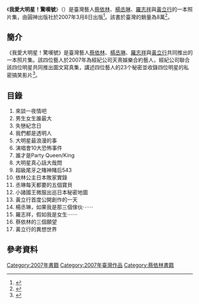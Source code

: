 {{Infobox book
|name          = 我愛大明星！驚嘆號
|image         = I Love Super!.jpg
|author        = [[蔡依林|蔡依林]]、[[楊丞琳|楊丞琳]]、[[羅志祥|羅志祥]]、[[黃立行|黃立行]]
|country       = {{ROC}}
|language      = [[汉语|漢語]]
|publisher     = 圓神出版社
|release_date  = 2007年3月8日
|pages         = 128頁
|isbn          = 9861361219
}}

《'''我愛大明星！驚嘆號'''》（{{lang-en|'''I Love Super!'''}}）是臺灣藝人[[蔡依林|蔡依林]]、[[楊丞琳|楊丞琳]]、[[羅志祥|羅志祥]]與[[黃立行|黃立行]]的一本照片集，由圓神出版社於2007年3月8日出版<ref>{{Cite web |url=https://www.booklife.com.tw/%E6%88%91%E6%84%9B%E5%A4%A7%E6%98%8E%E6%98%9F%EF%BC%81%E9%A9%9A%E5%98%86%E8%99%9F/action-products_detail-lid-1-did-2818.htm |title=我愛大明星！驚嘆號 |access-date=2016-07-16 |archive-date=2017-01-14 |archive-url=https://web.archive.org/web/20170114164939/https://www.booklife.com.tw/%E6%88%91%E6%84%9B%E5%A4%A7%E6%98%8E%E6%98%9F%EF%BC%81%E9%A9%9A%E5%98%86%E8%99%9F/action-products_detail-lid-1-did-2818.htm |dead-url=no }}</ref>。該書於臺灣的銷量為8萬<ref>{{Cite web |url=http://news.tvbs.com.tw/entertainment/330901 |title=「我愛大明星驚嘆號！」慶功　突破8萬本 |access-date=2016-07-16 |archive-date=2017-01-14 |archive-url=https://web.archive.org/web/20170114180501/http://news.tvbs.com.tw/entertainment/330901 |dead-url=no }}</ref>。

== 簡介 ==
《我愛大明星！驚嘆號》是臺灣藝人[[蔡依林|蔡依林]]、[[楊丞琳|楊丞琳]]、[[羅志祥|羅志祥]]與[[黃立行|黃立行]]共同推出的一本照片集。該四位藝人於2007年為經紀公司天熹娛樂合約藝人，經紀公司聯合該四位明星共同推出圖文寫真集，講述四位藝人的23个秘密並收錄四位明星的私密搞笑影片<ref>{{Cite web |url=https://book.douban.com/subject/2003677/ |title=我爱大明星 惊叹号 (豆瓣) |access-date=2016-07-16 |archive-date=2017-01-14 |archive-url=https://web.archive.org/web/20170114170409/https://book.douban.com/subject/2003677/ |dead-url=no }}</ref>。

== 目錄 ==
# 來談一夜情吧
# 男生女生誰最大
# 失戀紀念日
# 我們都是透明人
# 大明星最浪漫的事
# 演唱會10大恐怖事件
# 誰才是Party Queen/King
# 大明星真心話大哉問
# 超級尾牙之賭神賭后543
# 依林公主日本敗家實錄
# 丞琳每天都要的五個寶貝
# 小諸國王微服出巡日本秘密地圖
# 黃立行首度公開創作的一天
# 楊丞琳，如果我是那三個傢伙⋯⋯
# 羅志祥，假如我是女生⋯⋯
# 蔡依林的三個願望
# 黃立行的異想世界

== 參考資料 ==
{{Reflist}}

{{蔡依林}}
{{楊丞琳}}
{{羅志祥}}

[[Category:2007年書籍|Category:2007年書籍]]
[[Category:2007年臺灣作品|Category:2007年臺灣作品]]
[[Category:蔡依林書籍|Category:蔡依林書籍]]